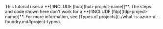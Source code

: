 <Note>
This tutorial uses a **[!INCLUDE [hub](hub-project-name)]**. The steps and code shown here don't work for a **[!INCLUDE [fdp](fdp-project-name)]**. For more information, see [Types of projects](../what-is-azure-ai-foundry.md#project-types).
</Note>